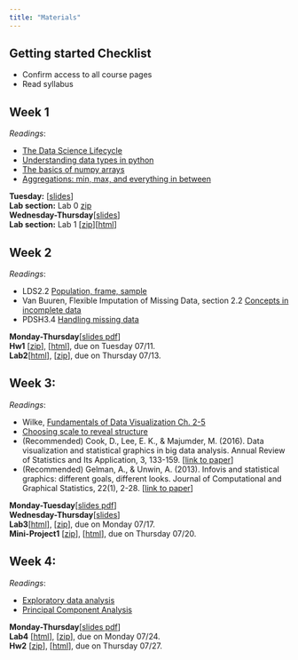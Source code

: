 ```yaml
---
title: "Materials"
---
```


## Getting started Checklist

-   Confirm access to all course pages
-   Read syllabus

## Week 1

*Readings*:

-   [The Data Science Lifecycle](https://learningds.org/ch/01/lifecycle_intro.html)
-   [Understanding data types in python](https://jakevdp.github.io/PythonDataScienceHandbook/02.01-understanding-data-types.html)
-   [The basics of numpy arrays](https://jakevdp.github.io/PythonDataScienceHandbook/02.02-the-basics-of-numpy-arrays.html)
-   [Aggregations: min, max, and everything in between](https://jakevdp.github.io/PythonDataScienceHandbook/02.04-computation-on-arrays-aggregates.html)

**Tuesday:** [[slides](/docs/Lectures/week0-lifecycle/week0-lifecycle.slides.html)]\
**Lab section:** Lab 0 [zip](/docs/Lab0.zip)\
**Wednesday-Thursday**[[slides](/docs/Lectures/week1-tidy/week1-tidy.slides.html)]\
**Lab section:** Lab 1 [[zip](/docs/Labs/Lab1.zip)][[html](/docs/Labs/Lab1/lab1-pandas.html)]\


## Week 2

*Readings*:

- LDS2.2 [Population, frame, sample](https://learningds.org/ch/02/data_scope_construct.html#)
- Van Buuren, Flexible Imputation of Missing Data, section 2.2 [Concepts in incomplete data](https://stefvanbuuren.name/fimd/sec-idconcepts.html)
- PDSH3.4 [Handling missing data](https://jakevdp.github.io/PythonDataScienceHandbook/03.04-missing-values.html)

**Monday-Thursday**[[slides pdf](/docs/Lectures/week2-sampling/week2 slides.pdf)]\
**Hw1** [[zip](/docs/Hws/Hw1/Hw1.zip)], [[html](/docs/Hws/Hw1/hw1-brfss.html)], due on Tuesday 07/11.\
**Lab2**[[html](/docs/Labs/Lab2/lab2-sampling.html)], [[zip](/docs/Labs/Lab2/lab2-sampling.zip)], due on Thursday 07/13.


## Week 3:

*Readings*:

- Wilke, [Fundamentals of Data Visualization Ch. 2-5](https://clauswilke.com/dataviz/)
- [Choosing scale to reveal structure](https://learningds.org/ch/11/viz_scale.html)
- (Recommended) Cook, D., Lee, E. K., & Majumder, M. (2016). Data visualization and statistical graphics in big data analysis. Annual Review of Statistics and Its Application, 3, 133-159. [[link to paper](https://www.annualreviews.org/doi/full/10.1146/annurev-statistics-041715-033420)]
- (Recommended) Gelman, A., & Unwin, A. (2013). Infovis and statistical graphics: different goals, different looks. Journal of Computational and Graphical Statistics, 22(1), 2-28. [[link to paper](https://www.tandfonline.com/doi/full/10.1080/10618600.2012.761137)]


**Monday-Tuesday**[[slides pdf](/docs/Lectures/week3_visualization/week3-PDFslides.pdf)]\
**Wednesday-Thursday**[[slides](/docs/Lectures/week4-smoothing/lec4PDF_updated.pdf)]\
**Lab3**[[html](/docs/Labs/Lab3/lab3-visualization.html)], [[zip](/docs/Labs/Lab3/lab3-visualization.zip)], due on Monday 07/17.\
**Mini-Project1** [[zip](/docs/Projects/MP1/MP1.zip)], [[html](/docs/Projects/MP1/mp1-airquality.html)], due on Thursday 07/20.\


## Week 4:

*Readings*:

- [Exploratory data analysis](https://learningds.org/ch/10/eda_distributions.html)
- [Principal Component Analysis](https://jakevdp.github.io/PythonDataScienceHandbook/05.09-principal-component-analysis.html)


**Monday-Thursday**[[slides pdf](/docs/Lectures/week5-pca/week5-pca slides.pdf)]\
**Lab4** [[html](/docs/Labs/Lab4/lab4-smoothing.html)], [[zip](/docs/Labs/Lab4/Lab4.zip)], due on Monday 07/24.\
**Hw2** [[zip](/docs/Hws/Hw2/Hw2.zip)], [[html](/docs/Hws/Hw2/hw2-seda.html)], due on Thursday 07/27.\
